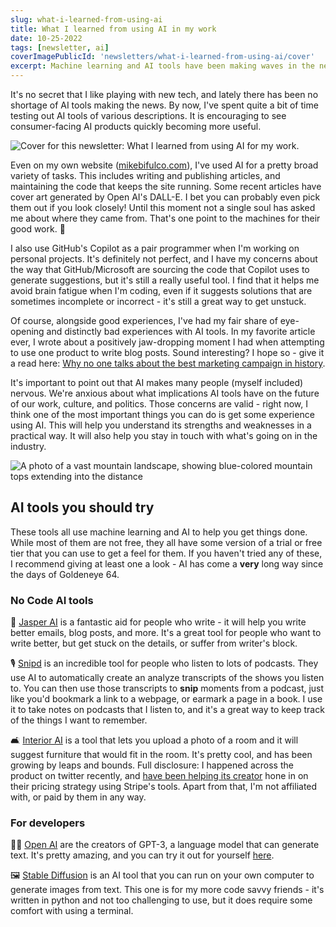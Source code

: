 ```yaml
---
slug: what-i-learned-from-using-ai
title: What I learned from using AI in my work
date: 10-25-2022
tags: [newsletter, ai]
coverImagePublicId: 'newsletters/what-i-learned-from-using-ai/cover'
excerpt: Machine learning and AI tools have been making waves in the news lately. Let's take a look at some that you might want to consider using
---
```


It's no secret that I like playing with new tech, and lately there has been no shortage of AI tools making the news. By now, I've spent quite a bit of time testing out AI tools of various descriptions. It is encouraging to see consumer-facing AI products quickly becoming more useful.

<Image
  publicId="newsletters/what-i-learned-from-using-ai/cover"
  alt="Cover for this newsletter: What I learned from using AI for my work."
/>

Even on my own website ([mikebifulco.com](https://mikebifulco.com)), I've used AI for a pretty broad variety of tasks. This includes writing and publishing articles, and maintaining the code that keeps the site running. Some recent articles have cover art generated by Open AI's DALL-E. I bet you can probably even pick them out if you look closely! Until this moment not a single soul has asked me about where they came from. That's one point to the machines for their good work. 🤖

I also use GitHub's Copilot as a pair programmer when I'm working on personal projects. It's definitely not perfect, and I have my concerns about the way that GitHub/Microsoft are sourcing the code that Copilot uses to generate suggestions, but it's still a really useful tool. I find that it helps me avoid brain fatigue when I'm coding, even if it suggests solutions that are sometimes incomplete or incorrect - it's still a great way to get unstuck.

Of course, alongside good experiences, I've had my fair share of eye-opening and distinctly bad experiences with AI tools. In my favorite article ever, I wrote about a positively jaw-dropping moment I had when attempting to use one product to write blog posts. Sound interesting? I hope so - give it a read here: [Why no one talks about the best marketing campaign in history](https://mikebifulco.com/posts/product-marketing-defy-expectations).

It's important to point out that AI makes many people (myself included) nervous. We're anxious about what implications AI tools have on the future of our work, culture, and politics. Those concerns are valid - right now, I think one of the most important things you can do is get some experience using AI. This will help you understand its strengths and weaknesses in a practical way. It will also help you stay in touch with what's going on in the industry.

<Image
  publicId="newsletters/what-i-learned-from-using-ai/autumn"
  alt="A photo of a vast mountain landscape, showing blue-colored mountain tops extending into the distance"
  caption="A landscape from my recent trip to North Carolina's Blue Ridge Mountains."
/>

## AI tools you should try

These tools all use machine learning and AI to help you get things done. While most of them are not free, they all have some version of a trial or free tier that you can use to get a feel for them. If you haven't tried any of these, I recommend giving at least one a look - AI has come a **very** long way since the days of Goldeneye 64.

### No Code AI tools

📝 [Jasper AI](https://jasper.ai/) is a fantastic aid for people who write - it will help you write better emails, blog posts, and more. It's a great tool for people who want to write better, but get stuck on the details, or suffer from writer's block.

🎙 [Snipd](https://www.snipd.com/) is an incredible tool for people who listen to lots of podcasts. They use AI to automatically create an analyze transcripts of the shows you listen to. You can then use those transcripts to **snip** moments from a podcast, just like you'd bookmark a link to a webpage, or earmark a page in a book. I use it to take notes on podcasts that I listen to, and it's a great way to keep track of the things I want to remember.

🛋 [Interior AI](https://interiorai.com/) is a tool that lets you upload a photo of a room and it will suggest furniture that would fit in the room. It's pretty cool, and has been growing by leaps and bounds. Full disclosure: I happened across the product on twitter recently, and [have been helping its creator](https://twitter.com/irreverentmike/status/1579959127932968960) hone in on their pricing strategy using Stripe's tools. Apart from that, I'm not affiliated with, or paid by them in any way.

### For developers

✍🏼 [Open AI](https://openai.com/) are the creators of GPT-3, a language model that can generate text. It's pretty amazing, and you can try it out for yourself [here](https://beta.openai.com/).

🖼 [Stable Diffusion](https://github.com/CompVis/stable-diffusion) is an AI tool that you can run on your own computer to generate images from text. This one is for my more code savvy friends - it's written in python and not too challenging to use, but it does require some comfort with using a terminal.
